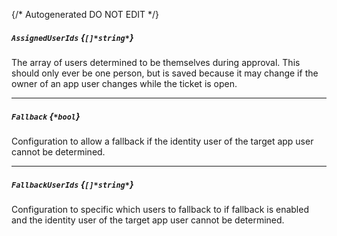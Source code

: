 {/* Autogenerated DO NOT EDIT  */}
##### `AssignedUserIds` *{`[]*string*`}*
The array of users determined to be themselves during approval. This should only ever be one person, but is saved because it may change if the owner of an app user changes while the ticket is open.

---
##### `Fallback` *{`*bool`}*
Configuration to allow a fallback if the identity user of the target app user cannot be determined.

---
##### `FallbackUserIds` *{`[]*string*`}*
Configuration to specific which users to fallback to if fallback is enabled and the identity user of the target app user cannot be determined.


